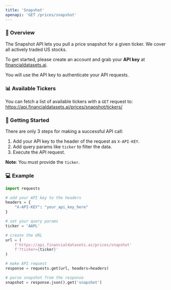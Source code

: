 ```yaml
---
title: 'Snapshot'
openapi: 'GET /prices/snapshot'
---
```


### 👋  Overview
The Snapshot API lets you pull a price snapshot for a given ticker.  We cover all actively traded US stocks.

To get started, please create an account and grab your <b>API key</b> at [financialdatasets.ai](https://financialdatasets.ai).

You will use the API key to authenticate your API requests.

### 📊 Available Tickers
You can fetch a list of available tickers with a `GET` request to:
https://api.financialdatasets.ai/prices/snapshot/tickers/

###  🚀  Getting Started
There are only 3 steps for making a successful API call:
1. Add your API key to the header of the request as `X-API-KEY`.
2. Add query params like `ticker` to filter the data.
3. Execute the API request.

**Note**: You must provide the `ticker`.

### 💻  Example

```python Price Snapshot
import requests

# add your API key to the headers
headers = {
    "X-API-KEY": "your_api_key_here"
}

# set your query params
ticker = 'AAPL'

# create the URL
url = (
    f'https://api.financialdatasets.ai/prices/snapshot'
    f'?ticker={ticker}'
)

# make API request
response = requests.get(url, headers=headers)

# parse snapshot from the response
snapshot = response.json().get('snapshot')
```